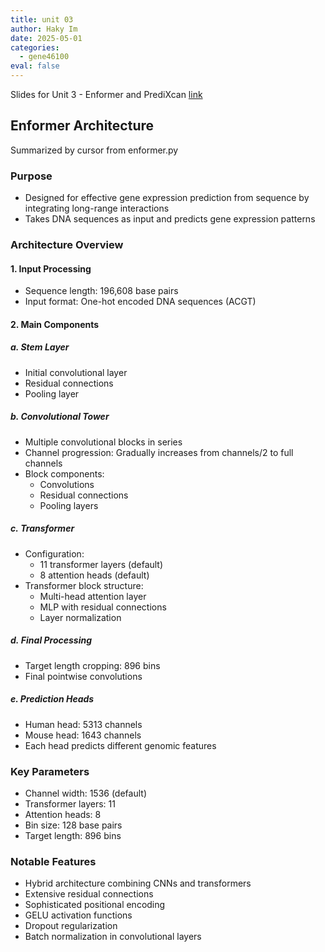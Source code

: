 ```yaml
---
title: unit 03
author: Haky Im
date: 2025-05-01
categories:
  - gene46100
eval: false
---
```


Slides for Unit 3 - Enformer and PrediXcan [link](https://www.icloud.com/keynote/093HFh0Zpb2HhoDzzsikOgd2g#PrediXcan-2)



## Enformer Architecture 
Summarized by cursor from enformer.py

### Purpose
- Designed for effective gene expression prediction from sequence by integrating long-range interactions
- Takes DNA sequences as input and predicts gene expression patterns

### Architecture Overview

#### 1. Input Processing
- Sequence length: 196,608 base pairs
- Input format: One-hot encoded DNA sequences (ACGT)

#### 2. Main Components

##### a. Stem Layer
- Initial convolutional layer
- Residual connections
- Pooling layer

##### b. Convolutional Tower
- Multiple convolutional blocks in series
- Channel progression: Gradually increases from channels/2 to full channels
- Block components:
  - Convolutions
  - Residual connections
  - Pooling layers

##### c. Transformer
- Configuration:
  - 11 transformer layers (default)
  - 8 attention heads (default)
- Transformer block structure:
  - Multi-head attention layer
  - MLP with residual connections
  - Layer normalization

##### d. Final Processing
- Target length cropping: 896 bins
- Final pointwise convolutions

##### e. Prediction Heads
- Human head: 5313 channels
- Mouse head: 1643 channels
- Each head predicts different genomic features

### Key Parameters
- Channel width: 1536 (default)
- Transformer layers: 11
- Attention heads: 8
- Bin size: 128 base pairs
- Target length: 896 bins

### Notable Features
- Hybrid architecture combining CNNs and transformers
- Extensive residual connections
- Sophisticated positional encoding
- GELU activation functions
- Dropout regularization
- Batch normalization in convolutional layers



